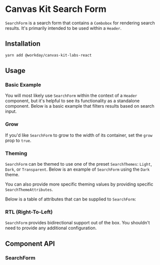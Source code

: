 
<Meta of={SearchFormStories} />

# Canvas Kit Search Form

`SearchForm` is a search form that contains a `Combobox` for rendering search results. It's
primarily intended to be used within a `Header`.

## Installation

```sh
yarn add @workday/canvas-kit-labs-react
```

## Usage

### Basic Example

You will most likely use `SearchForm` within the context of a `Header` component, but it's helpful
to see its functionality as a standalone component. Below is a basic example that filters results
based on search input.

<CodeExamplePreview code={Basic} />

### Grow

If you'd like `SearchForm` to grow to the width of its container, set the `grow` prop to `true`.

<CodeExamplePreview code={Grow} />

### Theming

`SearchForm` can be themed to use one of the preset `SearchThemes`: `Light`, `Dark`, or
`Transparent`. Below is an example of `SearchForm` using the `Dark` theme.

<CodeExamplePreview code={Theming} />

You can also provide more specific theming values by providing specific `SearchThemeAttributes`.

<CodeExamplePreview code={CustomTheme} />

Below is a table of attributes that can be supplied to `SearchForm`:

<SymbolDoc name="SearchThemeAttributes" fileName="/labs-react/" />

### RTL (Right-To-Left)

`SearchForm` provides bidirectional support out of the box. You shouldn't need to provide any
additional configuration.

<CodeExamplePreview code={RTL} />

## Component API

### SearchForm

<SymbolDoc name="SearchForm" fileName="/labs-react/" />

